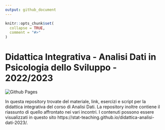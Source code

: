 ```yaml
---
output: github_document
---
```


<!-- README.md is generated from README.Rmd. Please edit that file -->

```r
knitr::opts_chunk$set(
  collapse = TRUE,
  comment = "#>"
)
```

# Didattica Integrativa - Analisi Dati in Psicologia dello Sviluppo - 2022/2023

<!-- badges: start -->

![Github
Pages](https://github.com/stat-teaching/didattica-analisi-dati-2023/actions/workflows/pages/pages-build-deployment/badge.svg?branch=main)
<!-- badges: end -->

In questa repository trovate del materiale, link, esercizi e script per la didattica integrativa del corso di Analisi Dati. La repository inoltre contiene il riassunto di quello affrontato nei vari incontri. I contenuti possono essere visualizzati in questo sito https://stat-teaching.github.io/didattica-analisi-dati-2023/.
